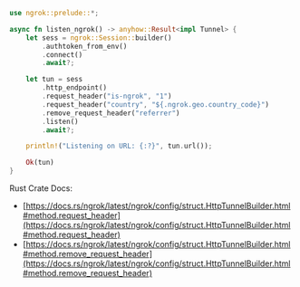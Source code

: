 ```rust
use ngrok::prelude::*;

async fn listen_ngrok() -> anyhow::Result<impl Tunnel> {
    let sess = ngrok::Session::builder()
        .authtoken_from_env()
        .connect()
        .await?;

    let tun = sess
        .http_endpoint()
        .request_header("is-ngrok", "1")
        .request_header("country", "${.ngrok.geo.country_code}")
        .remove_request_header("referrer")
        .listen()
        .await?;

    println!("Listening on URL: {:?}", tun.url());

    Ok(tun)
}
```

Rust Crate Docs:

- [https://docs.rs/ngrok/latest/ngrok/config/struct.HttpTunnelBuilder.html#method.request_header](https://docs.rs/ngrok/latest/ngrok/config/struct.HttpTunnelBuilder.html#method.request_header)
- [https://docs.rs/ngrok/latest/ngrok/config/struct.HttpTunnelBuilder.html#method.remove_request_header](https://docs.rs/ngrok/latest/ngrok/config/struct.HttpTunnelBuilder.html#method.remove_request_header)
